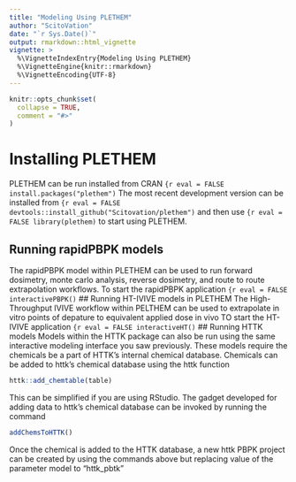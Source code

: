 ```yaml
---
title: "Modeling Using PLETHEM"
author: "ScitoVation"
date: "`r Sys.Date()`"
output: rmarkdown::html_vignette
vignette: >
  %\VignetteIndexEntry{Modeling Using PLETHEM}
  %\VignetteEngine{knitr::rmarkdown}
  %\VignetteEncoding{UTF-8}
---
```


```r
knitr::opts_chunk$set(
  collapse = TRUE,
  comment = "#>"
)
```

# Installing PLETHEM
PLETHEM can be run installed from CRAN 
```{r eval = FALSE
install.packages("plethem")
```
The most recent development version can be installed from 
```{r eval = FALSE
devtools::install_github("Scitovation/plethem")
```
and then use 
```{r eval = FALSE
library(plethem)
```
to start using PLETHEM.

## Running rapidPBPK models
The rapidPBPK model within PLETHEM can be used to run forward dosimetry, monte carlo analysis, reverse dosimetry, and route to route extrapolation workflows. 
To start the rapidPBPK application
```{r eval = FALSE
interactivePBPK()
```
## Running HT-IVIVE models in PLETHEM
The High-Throughput IVIVE workflow within PELTHEM can be used to extrapolate in vitro points of depature to equivalent applied dose in vivo
TO start the HT-IVIVE application
```{r eval = FALSE
interactiveHT()
```
## Running HTTK models 
Models within the HTTK package can also be run using the same interactive modeling interface you saw previously. These models require the chemicals be a part of HTTK's internal chemical database. Chemicals can be added to httk's chemical database using the httk function
```r
httk::add_chemtable(table)
```
This can be simplified if you are using RStudio. The gadget developed for adding data to httk's chemical database can be invoked by running the command
```r
addChemsToHTTK()
```
Once the chemical is added to the HTTK database, a new httk PBPK project can be created by using the commands above but replacing value of the parameter model to "httk_pbtk"